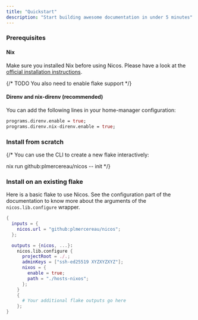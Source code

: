 ```yaml
---
title: "Quickstart"
description: "Start building awesome documentation in under 5 minutes"
---
```


### Prerequisites

#### Nix

Make sure you installed Nix before using Nicos. Please have a look at the [official installation instructions](https://nixos.org/download#download-nix).

{/* TODO You also need to enable flake support */}

#### Direnv and nix-direnv (recommended)

You can add the following lines in your home-manager configuration:

```nix
programs.direnv.enable = true;
programs.direnv.nix-direnv.enable = true;
```

### Install from scratch

{/\* You can use the CLI to create a new flake interactively:

nix run github:plmercereau/nicos -- init
\*/}

### Install on an existing flake

Here is a basic flake to use Nicos. See the configuration part of the documentation to know more about the arguments of the `nicos.lib.configure` wrapper.

```nix
{
  inputs = {
    nicos.url = "github:plmercereau/nicos";
  };

  outputs = {nicos, ...}:
    nicos.lib.configure {
      projectRoot = ./.;
      adminKeys = ["ssh-ed25519 XYZXYZXYZ"];
      nixos = {
        enable = true;
        path = "./hosts-nixos";
      };
    }
    {
      # Your additional flake outputs go here
    };
}
```
